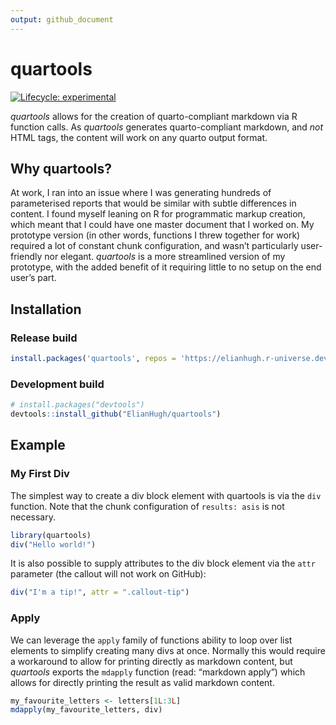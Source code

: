 ```yaml
---
output: github_document
---
```


<!-- README.md is generated from README.Rmd. Please edit that file -->

# quartools

<!-- badges: start -->
[![Lifecycle: experimental](https://img.shields.io/badge/lifecycle-experimental-orange.svg)](https://lifecycle.r-lib.org/articles/stages.html#experimental)
<!-- badges: end -->

_quartools_ allows for the creation of quarto-compliant markdown via R function calls. As _quartools_ generates quarto-compliant markdown, and _not_ HTML tags, the content will work on any quarto output format.


## Why quartools?

At work, I ran into an issue where I was generating hundreds of parameterised reports that would be similar with subtle differences in content. I found myself leaning on R for programmatic markup creation, which meant that I could have one master document that I worked on. My prototype version (in other words, functions I threw together for work) required a lot of constant chunk configuration, and wasn't particularly user-friendly nor elegant. _quartools_ is a more streamlined version of my prototype, with the added benefit of it requiring little to no setup on the end user's part.


## Installation

### Release build

``` r
install.packages('quartools', repos = 'https://elianhugh.r-universe.dev')
```

### Development build

``` r
# install.packages("devtools")
devtools::install_github("ElianHugh/quartools")
```

## Example

### My First Div

The simplest way to create a div block element with quartools is via the `div` function. Note that the chunk configuration of `results: asis` is not necessary.

```r
library(quartools)
div("Hello world!")
```

It is also possible to supply attributes to the div block element via the `attr` parameter (the callout will not work on GitHub):

```r
div("I'm a tip!", attr = ".callout-tip")
```

### Apply

We can leverage the `apply` family of functions ability to loop over list elements to simplify creating many divs at once. Normally this would require a workaround to allow for printing directly as markdown content, but _quartools_ exports the `mdapply` function (read: "markdown apply") which allows for directly printing the result as valid markdown content.

```r
my_favourite_letters <- letters[1L:3L]
mdapply(my_favourite_letters, div)
```